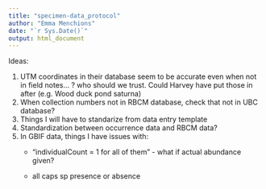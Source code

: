 ```yaml
---
title: "specimen-data_protocol"
author: "Emma Menchions"
date: "`r Sys.Date()`"
output: html_document
---
```


Ideas:

1)  UTM coordinates in their database seem to be accurate even when not in field notes... ? who should we trust. Could Harvey have put those in after (e.g. Wood duck pond saturna)
2)  When collection numbers not in RBCM database, check that not in UBC database?
3)  Things I will have to standarize from data entry template
4)  Standardization between occurrence data and RBCM data?
5)  In GBIF data, things I have issues with:
    -    "individualCount = 1 for all of them" - what if actual abundance given?

    -   all caps sp presence or absence
